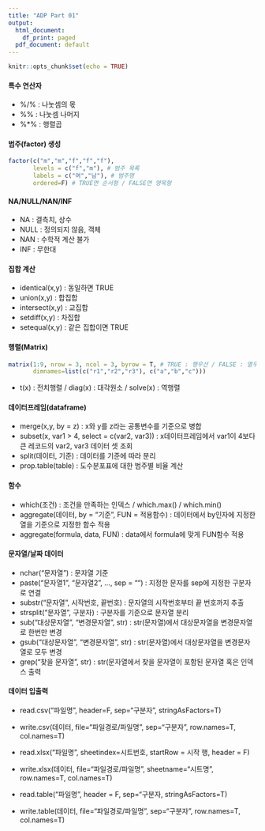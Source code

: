 ---
title: "ADP Part 01"
output:
  html_document:
    df_print: paged
  pdf_document: default
---

```{r setup, include=FALSE}
knitr::opts_chunk$set(echo = TRUE)
```

#### 특수 연산자
- %/% : 나눗셈의 몫
- %% : 나눗셈 나머지
- %*% : 행렬곱

#### 범주(factor) 생성
```{r pressure1}
factor(c("m","m","f","f","f"), 
       levels = c("f","m"), # 범주 목록
       labels = c("여","남"), # 범주명
       ordered=F) # TRUE면 순서형 / FALSE면 명목형
```

#### NA/NULL/NAN/INF
- NA : 결측치, 상수
- NULL : 정의되지 않음, 객체
- NAN : 수학적 계산 불가
- INF : 무한대

#### 집합 계산
- identical(x,y) : 동일하면 TRUE
- union(x,y) : 합집합
- intersect(x,y) : 교집합
- setdiff(x,y) : 차집합
- setequal(x,y) : 같은 집합이면 TRUE

#### 행렬(Matrix)
```{r pressure2}
matrix(1:9, nrow = 3, ncol = 3, byrow = T, # TRUE : 행우선 / FALSE : 열우선
       dimnames=list(c("r1","r2","r3"), c("a","b","c")))
```

- t(x) : 전치행렬 / diag(x) : 대각원소 / solve(x) : 역행렬

#### 데이터프레임(dataframe)
- merge(x,y, by = z) : x와 y를 z라는 공통변수를 기준으로 병합
- subset(x, var1 > 4, select = c(var2, var3)) : x데이터프레임에서 var1이 4보다 큰 레코드의 var2, var3 데이터 셋 조회
- split(데이터, 기준) : 데이터를 기준에 따라 분리
- prop.table(table) : 도수분포표에 대한 범주별 비율 계산

#### 함수
- which(조건) : 조건을 만족하는 인덱스 / which.max() / which.min()
- aggregate(데이터, by = "기준", FUN = 적용함수) : 데이터에서 by인자에 지정한 열을 기준으로 지정한 함수 적용
- aggregate(formula, data, FUN) : data에서 formula에 맞게 FUN함수 적용

#### 문자열/날짜 데이터
- nchar("문자열") : 문자열 기준
- paste("문자열1", "문자열2", ..., sep = "") : 지정한 문자를 sep에 지정한 구분자로 연결
- substr("문자열", 시작번호, 끝번호) : 문자열의 시작번호부터 끝 번호까지 추출
- strsplit("문자열", 구분자) : 구분자를 기준으로 문자열 분리
- sub("대상문자열", "변경문자열", str) : str(문자열)에서 대상문자열을 변경문자열로 한번만 변경
- gsub("대상문자열", "변경문자열", str) : str(문자열)에서 대상문자열을 변경문자열로 모두 변경 
- grep("찾을 문자열", str) : str(문자열에서 찾을 문자열이 포함된 문자열 혹은 인덱스 출력

#### 데이터 입출력
- read.csv("파일명", header=F, sep="구분자", stringAsFactors=T)
- write.csv(데이터, file="파일경로/파일명", sep="구분자", row.names=T, col.names=T)

- read.xlsx("파일명", sheetindex=시트번호, startRow = 시작 행, header = F)
- write.xlsx(데이터, file="파일경로/파일명", sheetname="시트명", row.names=T, col.names=T)

- read.table("파일명", header = F, sep="구분자, stringAsFactors=T)
- write.table(데이터, file="파일경로/파일명", sep="구분자", row.names=T, col.names=T)
